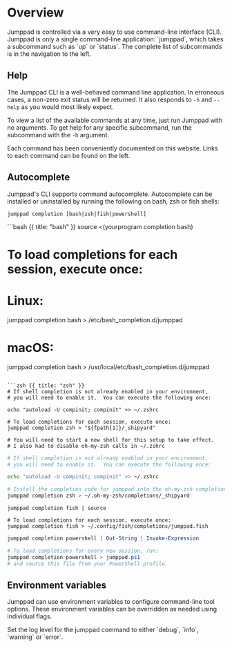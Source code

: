# Overview

<Intro>
Jumppad is controlled via a very easy to use command-line interface (CLI). Jumppad is only a single command-line application: `jumppad`, which takes a subcommand such as `up` or `status`. The complete list of subcommands is in the navigation to the left.
</Intro>

## Help

The Jumppad CLI is a well-behaved command line application. In erroneous cases, a non-zero exit status will be returned. It also responds to `-h` and `--help` as you would most likely expect.

To view a list of the available commands at any time, just run Jumppad with no arguments. To get help for any specific subcommand, run the subcommand with the `-h` argument.

Each command has been conveniently documented on this website. Links to each command can be found on the left.

## Autocomplete

Jumppad's CLI supports command autocomplete. Autocomplete can be installed or uninstalled by running the following on bash, zsh or fish shells:

```shell
jumppad completion [bash|zsh|fish|powershell]
```

<CodeGroup title="Loading completions for your shell.">
```bash {{ title: "bash" }}
source <(yourprogram completion bash)

# To load completions for each session, execute once:
# Linux:
jumppad completion bash > /etc/bash_completion.d/jumppad

# macOS:
jumppad completion bash > /usr/local/etc/bash_completion.d/jumppad
```

```zsh {{ title: "zsh" }}
# If shell completion is not already enabled in your environment,
# you will need to enable it.  You can execute the following once:

echo "autoload -U compinit; compinit" >> ~/.zshrc

# To load completions for each session, execute once:
jumppad completion zsh > "${fpath[1]}/_shipyard"

# You will need to start a new shell for this setup to take effect.
# I also had to disable oh-my-zsh calls in ~/.zshrc
```

```zsh {{ title: "oh-my-zsh" }}
# If shell completion is not already enabled in your environment,
# you will need to enable it.  You can execute the following once:

echo "autoload -U compinit; compinit" >> ~/.zshrc

# Install the completion code for jumppad into the oh-my-zsh completion folder
jumppad completion zsh > ~/.oh-my-zsh/completions/_shipyard
```

```shell {{ title: "fish" }}
jumppad completion fish | source

# To load completions for each session, execute once:
jumppad completion fish > ~/.config/fish/completions/jumppad.fish
```

```powershell {{ title: "powershell" }}
jumppad completion powershell | Out-String | Invoke-Expression

# To load completions for every new session, run:
jumppad completion powershell > jumppad.ps1
# and source this file from your PowerShell profile.
```
</CodeGroup>

## Environment variables

Jumppad can use environment variables to configure command-line tool options. These environment variables can be overridden as needed using individual flags.

<Properties>
  <Property name="LOG_LEVEL" type="string" value="info">
    Set the log level for the jumppad command to either `debug`, `info`, `warning` or `error`.
  </Property>
</Properties>